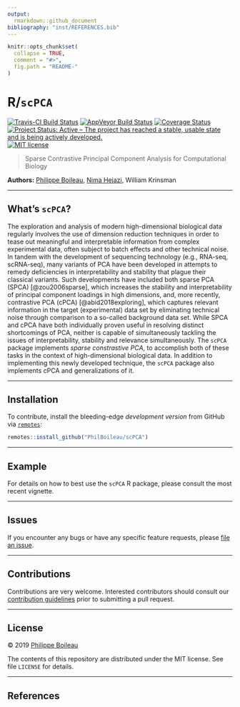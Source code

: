 ```yaml
---
output:
  rmarkdown::github_document
bibliography: "inst/REFERENCES.bib"
---
```


<!-- README.md is generated from README.Rmd. Please edit that file -->

```r
knitr::opts_chunk$set(
  collapse = TRUE,
  comment = "#>",
  fig.path = "README-"
)
```

# R/`scPCA`

[![Travis-CI Build Status](https://travis-ci.org/PhilBoileau/scPCA.svg?branch=master)](https://travis-ci.org/PhilBoileau/scPCA)
[![AppVeyor Build  Status](https://ci.appveyor.com/api/projects/status/github/PhilBoileau/scPCA?branch=master&svg=true)](https://ci.appveyor.com/project/PhilBoileau/scPCA/)
[![Coverage Status](https://img.shields.io/codecov/c/github/PhilBoileau/scPCA/master.svg)](https://codecov.io/github/PhilBoileau/scPCA?branch=master)
[![Project Status: Active – The project has reached a stable, usable state and is being actively developed.](https://www.repostatus.org/badges/latest/active.svg)](https://www.repostatus.org/#active)
[![MIT license](http://img.shields.io/badge/license-MIT-brightgreen.svg)](http://opensource.org/licenses/MIT)
<!--
[![BioC status](http://www.bioconductor.org/shields/build/release/bioc/scPCA.svg)](https://bioconductor.org/checkResults/release/bioc-LATEST/scPCA)
[![Bioc Time](http://bioconductor.org/shields/years-in-bioc/scPCA.svg)](https://bioconductor.org/packages/release/bioc/html/scPCA.html)
[![Bioc Downloads](http://bioconductor.org/shields/downloads/scPCA.svg)](https://bioconductor.org/packages/release/bioc/html/scPCA.html)
-->

> Sparse Contrastive Principal Component Analysis for Computational Biology

__Authors:__ [Philippe Boileau](https://pboileau.ca/),
  [Nima Hejazi](https://nimahejazi.org), William Krinsman

---

## What's `scPCA`?

The exploration and analysis of modern high-dimensional biological data
regularly involves the use of dimension reduction techniques in order to tease
out meaningful and interpretable information from complex experimental data,
often subject to batch effects and other technical noise. In tandem with the
development of sequencing technology (e.g., RNA-seq, scRNA-seq), many variants
of PCA have been developed in attempts to remedy deficiencies in
interpretability and stability that plague their classical variants. Such
developments have included both sparse PCA (SPCA) [@zou2006sparse], which
increases the stability and interpretability of principal component loadings in
high dimensions, and, more recently, contrastive PCA (cPCA)
[@abid2018exploring], which captures relevant information in the target
(experimental) data set by eliminating technical noise through comparison to a
so-called background data set. While SPCA and cPCA have both individually proven
useful in resolving distinct shortcomings of PCA, neither is capable of
simultaneously tackling the issues of interpretability, stability and relevance
simultaneously. The `scPCA` package implements _sparse constrastive PCA_, to
accomplish both of these tasks in the context of high-dimensional biological
data. In addition to implementing this newly developed technique, the `scPCA`
package also implements cPCA and generalizations of it.

<!--
...
-->

---

## Installation

<!-- For standard use, install from -->
<!-- [Bioconductor](https://bioconductor.org/packages/scPCA) using -->
<!-- [`BiocManager`](https://CRAN.R-project.org/package=BiocManager): -->

<!-- ```{r bioc-installation, eval = FALSE} -->
<!-- if (!requireNamespace("BiocManager", quietly=TRUE)) { -->
<!--   install.packages("BiocManager") -->
<!-- } -->
<!-- BiocManager::install("scPCA") -->
<!-- ``` -->

To contribute, install the bleeding-edge _development version_ from GitHub via
[`remotes`](https://CRAN.R-project.org/package=remotes):

```r
remotes::install_github("PhilBoileau/scPCA")
```

<!-- Current and prior [Bioconductor](https://bioconductor.org) releases are -->
<!-- available under branches with numbers prefixed by "RELEASE_". For example, to -->
<!-- install the version of this package available via Bioconductor 3.10, use -->

<!-- ```{r gh-develop-installation, eval = FALSE} -->
<!-- devtools::install_github("PhilBoileau/scPCA", ref = "RELEASE_3_10") -->
<!-- ``` -->

---

## Example

For details on how to best use the `scPCA` R package, please consult the most
recent vignette.
<!-- [package -->
<!-- vignette](https://bioconductor.org/packages/release/bioc/vignettes/scPCA/inst/doc/scpca_intro.html) -->
<!-- available through the [Bioconductor -->
<!-- project](https://bioconductor.org/packages/scPCA). -->

---

## Issues

If you encounter any bugs or have any specific feature requests, please [file an
issue](https://github.com/PhilBoileau/scPCA/issues).

---

## Contributions

Contributions are very welcome. Interested contributors should consult our
[contribution
guidelines](https://github.com/PhilBoileau/scPCA/blob/master/CONTRIBUTING.md)
prior to submitting a pull request.

---

## License

&copy; 2019 [Philippe Boileau](https://pboileau.ca/)

The contents of this repository are distributed under the MIT license. See file
`LICENSE` for details.

---

## References

